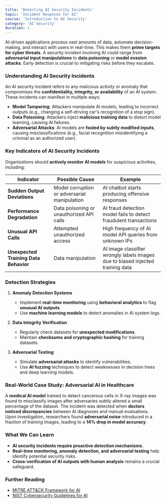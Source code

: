 ```yaml
---
title: 'Detecting AI Security Incidents'
topic: 'Incident Response for AI'
course: 'Introduction to AI Security'
category: 'AI Security'
duration: 1
---
```


AI-driven applications process vast amounts of data, automate decision-making, and interact with users in real-time. This makes them **prime targets for cyber threats**. A security incident involving AI could range from **adversarial input manipulations** to **data poisoning** or **model evasion attacks**. Early detection is crucial to mitigating risks before they escalate.

### Understanding AI Security Incidents

An AI security incident refers to any malicious activity or anomaly that compromises the **confidentiality, integrity, or availability** of an AI system. These incidents can manifest in multiple ways:

- **Model Tampering**: Attackers manipulate AI models, leading to incorrect outputs (e.g., changing a self-driving car's recognition of a stop sign).
- **Data Poisoning**: Attackers inject **malicious training data** to distort model learning, causing AI failures.
- **Adversarial Attacks**: AI models are **fooled by subtly modified inputs**, causing misclassifications (e.g., facial recognition misidentifying a criminal as an authorized user).

### Key Indicators of AI Security Incidents

Organizations should **actively monitor AI models** for suspicious activities, including:

| Indicator                             | Possible Cause                               | Example                                                                        |
| ------------------------------------- | -------------------------------------------- | ------------------------------------------------------------------------------ |
| **Sudden Output Deviations**          | Model corruption or adversarial manipulation | AI chatbot starts producing offensive responses                                |
| **Performance Degradation**           | Data poisoning or unauthorized API calls     | AI fraud detection model fails to detect fraudulent transactions               |
| **Unusual API Calls**                 | Attempted unauthorized access                | High frequency of AI model API queries from unknown IPs                        |
| **Unexpected Training Data Behavior** | Data manipulation                            | AI image classifier wrongly labels images due to biased injected training data |

### Detection Strategies

1. **Anomaly Detection Systems**

   - Implement **real-time monitoring** using **behavioral analytics** to flag **unusual AI outputs**.
   - Use **machine learning models** to detect anomalies in AI system logs.

2. **Data Integrity Verification**

   - Regularly check datasets for **unexpected modifications**.
   - Maintain **checksums and cryptographic hashing** for training datasets.

3. **Adversarial Testing**
   - Simulate **adversarial attacks** to identify vulnerabilities.
   - Use **AI fuzzing** techniques to detect weaknesses in decision trees and deep learning models.

### Real-World Case Study: Adversarial AI in Healthcare

A **medical AI model** trained to detect cancerous cells in X-ray images was found to misclassify images after adversaries subtly altered a small percentage of the dataset. The incident was detected when **doctors noticed discrepancies** between AI diagnoses and manual evaluations. Upon investigation, researchers found **adversarial noise** introduced in a fraction of training images, leading to a **14% drop in model accuracy**.

### What We Can Learn

- **AI security incidents require proactive detection mechanisms**.
- **Real-time monitoring, anomaly detection, and adversarial testing** help identify potential security risks.
- **Cross-verification of AI outputs with human analysis** remains a crucial safeguard.

### Further Reading

- [MITRE ATT&CK Framework for AI](https://attack.mitre.org/)
- [NIST Cybersecurity Guidelines for AI](https://www.nist.gov/cyberframework)
